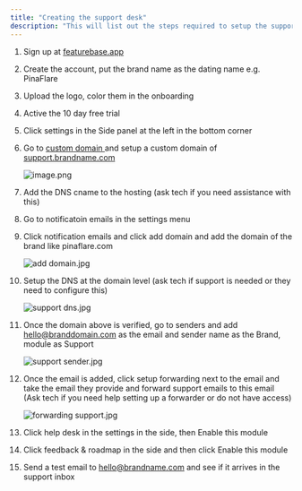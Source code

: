 ```yaml
---
title: "Creating the support desk"
description: "This will list out the steps required to setup the support desk"
---
```


 1. Sign up at [featurebase.app](http://featurebase.app)
 2. Create the account, put the brand name as the dating name e.g. PinaFlare
 3. Upload the logo, color them in the onboarding
 4. Active the 10 day free trial
 5. Click settings in the Side panel at the left in the bottom corner
 6. Go to [custom domain ](https://pinaflare.featurebase.app/dashboard/settings/custom-domain)and setup a custom domain of [support.brandname.com](http://support.brandname.com)

    ![image.png](/images/image.png)
 7. Add the DNS cname to the hosting (ask tech if you need assistance with this)
 8. Go to notificatoin emails in the settings menu
 9. Click notification emails and click add domain and add the domain of the brand like pinaflare.com

    ![add domain.jpg](/images/adddomain.jpg)
10. Setup the DNS at the domain level (ask tech if support is needed or they need to configure this)

    ![support dns.jpg](/images/supportdns.jpg)
11. Once the domain above is verified, go to senders and add [hello@branddomain.com](mailto:hello@branddomain.com) as the email and sender name as the Brand, module as Support

    ![support sender.jpg](/images/supportsender.jpg)
12. Once the email is added, click setup forwarding next to the email and take the email they provide and forward support emails to this email (Ask tech if you need help setting up a forwarder or do not have access)

    ![forwarding support.jpg](/images/forwardingsupport.jpg)
13. Click help desk in the settings in the side, then Enable this module
14. Click feedback & roadmap in the side and then click Enable this module
15. Send a test email to [hello@brandname.com](mailto:hello@brandname.com) and see if it arrives in the support inbox 